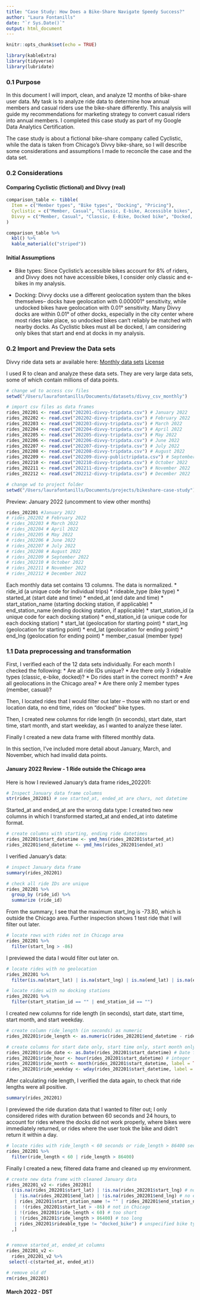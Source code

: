 ```yaml
---
title: "Case Study: How Does a Bike-Share Navigate Speedy Success?"
author: "Laura Fontanills"
date: "`r Sys.Date()`"
output: html_document
---
```


```r
knitr::opts_chunk$set(echo = TRUE)
```

```r
library(kableExtra) 
library(tidyverse)
library(lubridate)
```


### 0.1 Purpose

In this document I will import, clean, and analyze 12 months of bike-share user data. My task is to analyze ride data to determine how annual members and casual riders use the bike-share differently. This analysis will guide my recommendations for marketing strategy to convert casual riders into annual members. I completed this case study as part of my Google Data Analytics Certification. 

The case study is about a fictional bike-share company called Cyclistic, while the data is taken from Chicago's Divvy bike-share, so I will describe some considerations and assumptions I made to reconcile the case and the data set. 

### 0.2 Considerations

#### Comparing Cyclistic (fictional) and Divvy (real)

```r

comparison_table <- tibble(
  Item = c("Member types", "Bike types", "Docking", "Pricing"),
  Cyclistic = c("Member, Casual", "Classic, E-bike, Accessible bikes", "Must be docked", "Unspecified"),
  Divvy = c("Member, Casual", "Classic, E-Bike, Docked bike", "Docked, undocked with fees", "Flat rates with fees")
)

comparison_table %>% 
  kbl() %>% 
  kable_material(c("striped"))
```
#### Initial Assumptions

* Bike types: Since Cyclistic's accessible bikes account for 8% of riders, and Divvy does not have accessible bikes, I consider only classic and e-bikes in my analysis.

* Docking: Divvy docks use a different geolocation system than the bikes themselves-- docks have geolocation with 0.000001° sensitivity, while undocked bikes have geolocation with 0.01° sensitivity. Many Divvy docks are within 0.01° of other docks, especially in the city center where most rides take place, so undocked bikes can't reliably be matched with nearby docks. As Cyclistic bikes must all be docked, I am considering only bikes that start and end at docks in my analysis.


### 0.2 Import and Preview the Data sets

Divvy ride data sets ar available here:
[Monthly data sets](https://divvy-tripdata.s3.amazonaws.com/index.html)
[License](https://www.divvybikes.com/data-license-agreement)

I used R to clean and analyze these data sets. They are very large data sets, some of which contain millions of data points.  

```r
# change wd to access csv files
setwd("/Users/laurafontanills/Documents/datasets/divvy_csv_monthly")

# import csv files as data frames
rides_202201 <- read.csv("202201-divvy-tripdata.csv") # January 2022
rides_202202 <- read.csv("202202-divvy-tripdata.csv") # February 2022
rides_202203 <- read.csv("202203-divvy-tripdata.csv") # March 2022
rides_202204 <- read.csv("202204-divvy-tripdata.csv") # April 2022
rides_202205 <- read.csv("202205-divvy-tripdata.csv") # May 2022
rides_202206 <- read.csv("202206-divvy-tripdata.csv") # June 2022
rides_202207 <- read.csv("202207-divvy-tripdata.csv") # July 2022
rides_202208 <- read.csv("202208-divvy-tripdata.csv") # August 2022
rides_202209 <- read.csv("202209-divvy-publictripdata.csv") # September 2022
rides_202210 <- read.csv("202210-divvy-tripdata.csv") # October 2022
rides_202211 <- read.csv("202211-divvy-tripdata.csv") # November 2022
rides_202212 <- read.csv("202212-divvy-tripdata.csv") # December 2022

# change wd to project folder
setwd("/Users/laurafontanills/Documents/projects/bikeshare-case-study")
```

Preview: January 2022 (uncomment to view other months)
```r
rides_202201 #January 2022
# rides_202202 # February 2022
# rides_202203 # March 2022
# rides_202204 # April 2022
# rides_202205 # May 2022
# rides_202206 # June 2022
# rides_202207 # July 2022
# rides_202208 # August 2022
# rides_202209 # September 2022
# rides_202210 # October 2022
# rides_202211 # November 2022
# rides_202212 # December 2022

```

Each monthly data set contains 13 columns. The data is normalized.
* ride_id (a unique code for individual trips)
* rideable_type (bike type)
* started_at (start date and time)
* ended_at (end date and time)
* start_station_name (starting docking station, if applicable)
* end_station_name (ending docking station, if applicable)
* start_station_id (a unique code for each docking station)
* end_station_id (a unique code for each docking station)
* start_lat (geolocation for starting point)
* start_lng (geolocation for starting point)
* end_lat (geolocation for ending point)
* end_lng (geolocation for ending point)
* member_casual (member type)


### 1.1 Data preprocessing and transformation

First, I verified each of the 12 data sets individually. For each month I checked the following:
* Are all ride IDs unique?
* Are there only 3 rideable types (classic, e-bike, docked)?
* Do rides start in the correct month?
* Are all geolocations in the Chicago area?
* Are there only 2 member types (member, casual)?

Then, I located rides that I would filter out later -- those with no start or end location data, no end time, rides on "docked" bike types.

Then, I created new columns for ride length (in seconds), start date, start time, start month, and start weekday, as I wanted to analyze these later. 

Finally I created a new data frame with filtered monthly data.

In this section, I've included more detail about January, March, and November, which had invalid data points.

#### January 2022 Review - 1 Ride outside the Chicago area

Here is how I reviewed January's data frame rides_202201:

```r
# Inspect January data frame columns
str(rides_202201) # see started_at, ended_at are chars, not datetime
```

Started_at and ended_at are the wrong data type: I created two new columns in which I transformed started_at and ended_at into datetime format.

```r
# create columns with starting, ending ride datetimes
rides_202201$start_datetime <- ymd_hms(rides_202201$started_at)
rides_202201$end_datetime <- ymd_hms(rides_202201$ended_at)
```

I verified January's data:

```r
# inspect January data frame
summary(rides_202201)

# check all ride IDs are unique
rides_202201 %>% 
  group_by (ride_id) %>% 
  summarize (ride_id)
```

From the summary, I see that the maximum start_lng is -73.80, which is outside the Chicago area. Further inspection shows 1 test ride that I will filter out later.

```r
# locate rows with rides not in Chicago area
rides_202201 %>% 
  filter(start_lng > -86)
```

I previewed the data I would filter out later on.

```r
# locate rides with no geolocation
rides_202201 %>% 
  filter(is.na(start_lat) | is.na(start_lng) | is.na(end_lat) | is.na(end_lng))

# locate rides with no docking stations
rides_202201 %>% 
  filter(start_station_id == "" | end_station_id == "")
```

I created new columns for ride length (in seconds), start date, start time, start month, and start weekday.

```r
# create column ride_length (in seconds) as numeric 
rides_202201$ride_length <- as.numeric(rides_202201$end_datetime - rides_202201$start_datetime)

# create columns for start date only, start time only, start month only 
rides_202201$ride_date <- as.Date(rides_202201$start_datetime) # Date format
rides_202201$ride_hour <- hour(rides_202201$start_datetime) # integer
rides_202201$ride_month <- month(rides_202201$start_datetime, label = TRUE)
rides_202201$ride_weekday <- wday(rides_202201$start_datetime, label = TRUE)
```

After calculating ride length, I verified the data again, to check that ride lengths were all positive.
```r
summary(rides_202201)
```

I previewed the ride duration data that I wanted to filter out; I only considered rides with duration between 60 seconds and 24 hours, to account for rides where the docks did not work properly, where bikes were immediately returned, or rides where the user took the bike and didn't return it within a day.

```r
# locate rides with ride_length < 60 seconds or ride_length > 86400 seconds
rides_202201 %>% 
  filter(ride_length < 60 | ride_length > 86400)
```
Finally I created a new, filtered data frame and cleaned up my environment.

```r
# create new data frame with cleaned January data
rides_202201_v2 <- rides_202201[
  (!is.na(rides_202201$start_lat) | !is.na(rides_202201$start_lng) # no start geolocation
   | !is.na(rides_202201$end_lat) | !is.na(rides_202201$end_lng) # no end geolocation
   | rides_202201$start_station_name != "" | rides_202201$end_station_name != "" # no dock station
   |  !(rides_202201$start_lat > -86) # not in Chicago
   | !(rides_202201$ride_length < 60) # too short
   | !(rides_202201$ride_length > 86400) # too long
   | rides_202201$rideable_type != "docked_bike") # unspecified bike type
  ,]


# remove started_at, ended_at columns
rides_202201_v2 <- 
  rides_202201_v2 %>% 
 select(-c(started_at, ended_at))

# remove old df
rm(rides_202201)
```


#### March 2022 - DST 

